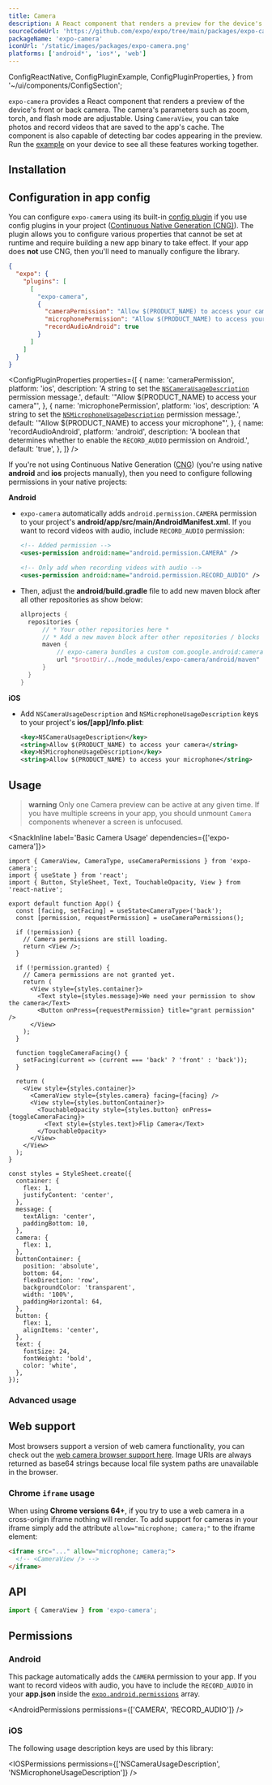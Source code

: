 ```yaml
---
title: Camera
description: A React component that renders a preview for the device's front or back camera.
sourceCodeUrl: 'https://github.com/expo/expo/tree/main/packages/expo-camera'
packageName: 'expo-camera'
iconUrl: '/static/images/packages/expo-camera.png'
platforms: ['android*', 'ios*', 'web']
---
```



  ConfigReactNative,
  ConfigPluginExample,
  ConfigPluginProperties,
} from '~/ui/components/ConfigSection';

`expo-camera` provides a React component that renders a preview of the device's front or back camera. The camera's parameters such as zoom, torch, and flash mode are adjustable. Using `CameraView`, you can take photos and record videos that are saved to the app's cache. The component is also capable of detecting bar codes appearing in the preview. Run the [example](#usage) on your device to see all these features working together.

## Installation

<APIInstallSection />

## Configuration in app config

You can configure `expo-camera` using its built-in [config plugin](/config-plugins/introduction/) if you use config plugins in your project ([Continuous Native Generation (CNG)](/workflow/continuous-native-generation/)). The plugin allows you to configure various properties that cannot be set at runtime and require building a new app binary to take effect. If your app does **not** use CNG, then you'll need to manually configure the library.

<ConfigPluginExample>

```json app.json
{
  "expo": {
    "plugins": [
      [
        "expo-camera",
        {
          "cameraPermission": "Allow $(PRODUCT_NAME) to access your camera",
          "microphonePermission": "Allow $(PRODUCT_NAME) to access your microphone",
          "recordAudioAndroid": true
        }
      ]
    ]
  }
}
```

</ConfigPluginExample>

<ConfigPluginProperties
  properties={[
    {
      name: 'cameraPermission',
      platform: 'ios',
      description: 'A string to set the [`NSCameraUsageDescription`](#ios) permission message.',
      default: '"Allow $(PRODUCT_NAME) to access your camera"',
    },
    {
      name: 'microphonePermission',
      platform: 'ios',
      description: 'A string to set the [`NSMicrophoneUsageDescription`](#ios) permission message.',
      default: '"Allow $(PRODUCT_NAME) to access your microphone"',
    },
    {
      name: 'recordAudioAndroid',
      platform: 'android',
      description:
        'A boolean that determines whether to enable the `RECORD_AUDIO` permission on Android.',
      default: 'true',
    },
  ]}
/>

<ConfigReactNative>

If you're not using Continuous Native Generation ([CNG](/workflow/continuous-native-generation/)) (you're using native **android** and **ios** projects manually), then you need to configure following permissions in your native projects:

**Android**

- `expo-camera` automatically adds `android.permission.CAMERA` permission to your project's **android/app/src/main/AndroidManifest.xml**. If you want to record videos with audio, include `RECORD_AUDIO` permission:

  ```xml
  <!-- Added permission -->
  <uses-permission android:name="android.permission.CAMERA" />

  <!-- Only add when recording videos with audio -->
  <uses-permission android:name="android.permission.RECORD_AUDIO" />
  ```

- Then, adjust the **android/build.gradle** file to add new maven block after all other repositories as show below:

  ```groovy
  allprojects {
    repositories {
        // * Your other repositories here *
        // * Add a new maven block after other repositories / blocks *
        maven {
            // expo-camera bundles a custom com.google.android:cameraview
            url "$rootDir/../node_modules/expo-camera/android/maven"
        }
    }
  }
  ```

**iOS**

- Add `NSCameraUsageDescription` and `NSMicrophoneUsageDescription` keys to your project's **ios/[app]/Info.plist**:

  ```xml
  <key>NSCameraUsageDescription</key>
  <string>Allow $(PRODUCT_NAME) to access your camera</string>
  <key>NSMicrophoneUsageDescription</key>
  <string>Allow $(PRODUCT_NAME) to access your microphone</string>
  ```

</ConfigReactNative>

## Usage

> **warning** Only one Camera preview can be active at any given time. If you have multiple screens in your app, you should unmount `Camera` components whenever a screen is unfocused.

<SnackInline label='Basic Camera Usage' dependencies={['expo-camera']}>

```tsx
import { CameraView, CameraType, useCameraPermissions } from 'expo-camera';
import { useState } from 'react';
import { Button, StyleSheet, Text, TouchableOpacity, View } from 'react-native';

export default function App() {
  const [facing, setFacing] = useState<CameraType>('back');
  const [permission, requestPermission] = useCameraPermissions();

  if (!permission) {
    // Camera permissions are still loading.
    return <View />;
  }

  if (!permission.granted) {
    // Camera permissions are not granted yet.
    return (
      <View style={styles.container}>
        <Text style={styles.message}>We need your permission to show the camera</Text>
        <Button onPress={requestPermission} title="grant permission" />
      </View>
    );
  }

  function toggleCameraFacing() {
    setFacing(current => (current === 'back' ? 'front' : 'back'));
  }

  return (
    <View style={styles.container}>
      <CameraView style={styles.camera} facing={facing} />
      <View style={styles.buttonContainer}>
        <TouchableOpacity style={styles.button} onPress={toggleCameraFacing}>
          <Text style={styles.text}>Flip Camera</Text>
        </TouchableOpacity>
      </View>
    </View>
  );
}

const styles = StyleSheet.create({
  container: {
    flex: 1,
    justifyContent: 'center',
  },
  message: {
    textAlign: 'center',
    paddingBottom: 10,
  },
  camera: {
    flex: 1,
  },
  buttonContainer: {
    position: 'absolute',
    bottom: 64,
    flexDirection: 'row',
    backgroundColor: 'transparent',
    width: '100%',
    paddingHorizontal: 64,
  },
  button: {
    flex: 1,
    alignItems: 'center',
  },
  text: {
    fontSize: 24,
    fontWeight: 'bold',
    color: 'white',
  },
});
```

</SnackInline>

### Advanced usage

<BoxLink
  title="Camera app example"
  description="A complete example that shows how to take a picture and display it. Written in TypeScript."
  Icon={GithubIcon}
  href="https://github.com/expo/examples/tree/master/with-camera"
/>

## Web support

Most browsers support a version of web camera functionality, you can check out the [web camera browser support here](https://caniuse.com/#feat=stream). Image URIs are always returned as base64 strings because local file system paths are unavailable in the browser.

### Chrome `iframe` usage

When using **Chrome versions 64+**, if you try to use a web camera in a cross-origin iframe nothing will render. To add support for cameras in your iframe simply add the attribute `allow="microphone; camera;"` to the iframe element:

```html
<iframe src="..." allow="microphone; camera;">
  <!-- <CameraView /> -->
</iframe>
```

## API

```js
import { CameraView } from 'expo-camera';
```

<APISection packageName="expo-camera" apiName="Camera" exposeAllClassPropsInSidebar />

## Permissions

### Android

This package automatically adds the `CAMERA` permission to your app. If you want to record videos with audio, you have to include the `RECORD_AUDIO` in your **app.json** inside the [`expo.android.permissions`](../config/app/#permissions) array.

<AndroidPermissions permissions={['CAMERA', 'RECORD_AUDIO']} />

### iOS

The following usage description keys are used by this library:

<IOSPermissions permissions={['NSCameraUsageDescription', 'NSMicrophoneUsageDescription']} />

